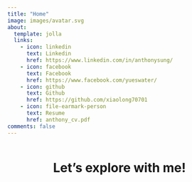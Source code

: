 ```yaml
---
title: "Home"
image: images/avatar.svg
about:
  template: jolla
  links:
    - icon: linkedin
      text: Linkedin
      href: https://www.linkedin.com/in/anthonysung/
    - icon: facebook
      text: Facebook
      href: https://www.facebook.com/yueswater/
    - icon: github
      text: Github
      href: https://github.com/xiaolong70701
    - icon: file-earmark-person
      text: Resume
      href: anthony_cv.pdf
comments: false
---
```


```{=html}

<script src="js/text_obs.js"></script>
<script src="js/text_obs_achiev.js"></script>
<script src="js/text.js"></script>
<script src="js/background.js"></script>
<script src="js/slider.js"></script>
<script src="js/pagination.js"></script>
```

<div class="section_white" style="display: flex;
        align-items: center;
        justify-content: center;">
<h1>Let's explore
  <span
     class="txt-rotate"
     data-period="2000"
     data-rotate='["economics ", "political science ", "maths ", "coding ", "life "]'></span>
     with me!
</h1>



